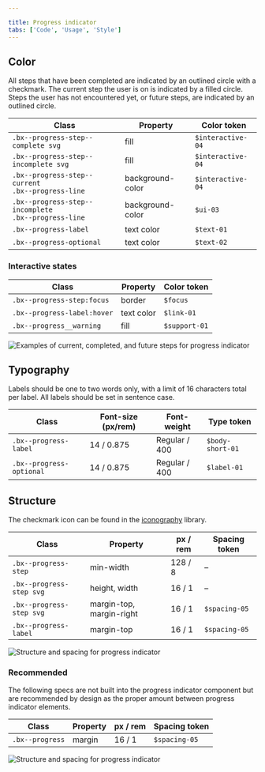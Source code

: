 ```yaml
---

title: Progress indicator
tabs: ['Code', 'Usage', 'Style']
---
```


## Color

All steps that have been completed are indicated by an outlined circle with a checkmark. The current step the user is on is indicated by a filled circle. Steps the user has not encountered yet, or future steps, are indicated by an outlined circle.

| Class                                                        | Property         | Color token       |
| ------------------------------------------------------------ | ---------------- | ----------------- |
| `.bx--progress-step--complete svg`                           | fill             | `$interactive-04` |
| `.bx--progress-step--incomplete svg`                         | fill             | `$interactive-04` |
| `.bx--progress-step--current` <br/> `.bx--progress-line`     | background-color | `$interactive-04` |
| `.bx--progress-step--incomplete` <br/> `.bx--progress-line`  | background-color | `$ui-03`          |
| `.bx--progress-label`                                        | text color       | `$text-01`        |
| `.bx--progress-optional`                                     | text color       | `$text-02`        |

### Interactive states

| Class                                                        | Property         | Color token       |
| ------------------------------------------------------------ | ---------------- | ----------------- |
| `.bx--progress-step:focus`                                   | border           | `$focus`          |
| `.bx--progress-label:hover`                                  | text color       | `$link-01`        |
| `.bx--progress__warning`                                     | fill             | `$support-01`     |

<ImageComponent fixed="default" caption="Examples of current, completed, and future steps for progress indicator">

![Examples of current, completed, and future steps for progress indicator](images/progress-indicator-style-1.png)

</ImageComponent>

## Typography

Labels should be one to two words only, with a limit of 16 characters total per label. All labels should be set in sentence case.

| Class                         | Font-size (px/rem) | Font-weight     | Type token       |
| ----------------------------- | ------------------ | --------------- | ---------------- |
| `.bx--progress-label`         | 14 / 0.875         | Regular / 400   | `$body-short-01` |
| `.bx--progress-optional`      | 14 / 0.875         | Regular / 400   | `$label-01`      |

## Structure

The checkmark icon can be found in the [iconography](/style/iconography/library) library.

| Class                    | Property       | px / rem | Spacing token |
| ------------------------ | -------------- | -------- | ------------- |
| `.bx--progress-step`     | min-width      | 128 / 8  | –             |
| `.bx--progress-step svg` | height, width  | 16 / 1   | –             |
| `.bx--progress-step svg` | margin-top, margin-right | 16 / 1  | `$spacing-05` |
| `.bx--progress-label`    | margin-top     | 16 / 1  | `$spacing-05` |

<ImageComponent fixed="default" caption="Structure and spacing measurements for progress indicator | px / rem">

![Structure and spacing for progress indicator](images/progress-indicator-style-2.png)

</ImageComponent>

### Recommended

The following specs are not built into the progress indicator component but are recommended by design as the proper amount between progress indicator elements.

| Class           | Property | px / rem | Spacing token |
| --------------- | -------- | -------- | ------------- |
| `.bx--progress` | margin   | 16 / 1   | `$spacing-05` |

<ImageComponent fixed="default" caption="Recommended structure and spacing measurements for progress indicator | px / rem">

![Structure and spacing for progress indicator](images/progress-indicator-style-3.png)

</ImageComponent>
